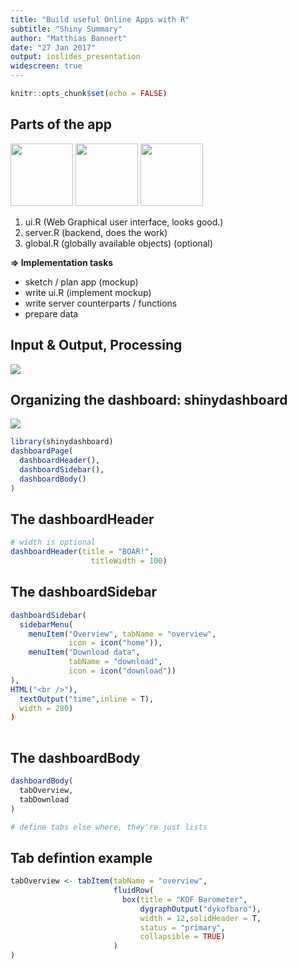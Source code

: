 ```yaml
---
title: "Build useful Online Apps with R"
subtitle: "Shiny Summary"
author: "Matthias Bannert"
date: "27 Jan 2017"
output: ioslides_presentation
widescreen: true
---
```



```r
knitr::opts_chunk$set(echo = FALSE)
```




## Parts of the app

<img src="johnnybravo.jpg" height="100">
<img src="mule.jpg" height="100">
<img src="tresor.png" height="100">

1. ui.R (Web Graphical user interface, looks good.) 
2. server.R (backend, does the work) 
3. global.R (globally available objects) (optional)

**=> Implementation tasks**

- sketch / plan app (mockup)
- write ui.R (implement mockup)
- write server counterparts / functions
- prepare data

## Input & Output, Processing

<img src="inout.png">

## Organizing the dashboard: shinydashboard 

<img src="blank_dashboard.png">
```r
library(shinydashboard)
dashboardPage(
  dashboardHeader(),
  dashboardSidebar(),
  dashboardBody()
)
```

## The dashboardHeader

```r
# width is optional
dashboardHeader(title = "BOAR!",
                  titleWidth = 100)
```


## The dashboardSidebar

```r
dashboardSidebar(
  sidebarMenu(
    menuItem("Overview", tabName = "overview",
             icon = icon("home")),
    menuItem("Download data",
             tabName = "download",
             icon = icon("download"))
),
HTML("<br />"),
  textOutput("time",inline = T),
  width = 280)
)
  
```

## The dashboardBody

```r
dashboardBody(
  tabOverview,
  tabDownload
)

# define tabs else where, they're just lists
```

## Tab defintion example

```r
tabOverview <- tabItem(tabName = "overview",
                       fluidRow(
                         box(title = "KOF Barometer",
                             dygraphOutput("dykofbaro"),
                             width = 12,solidHeader = T,
                             status = "primary",
                             collapsible = TRUE)
                       )
)
```







